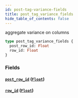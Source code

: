 ```yaml
---
id: post-tag-variance-fields
title: post_tag_variance_fields
hide_table_of_contents: false
---
```


aggregate variance on columns

```graphql
type post_tag_variance_fields {
  post_row_id: Float
  row_id: Float
}
```

### Fields

#### [`post_row_id`](#) ([`Float`](../scalars/float))

#### [`row_id`](#) ([`Float`](../scalars/float))
